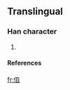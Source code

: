 ==Translingual==

===Han character===
{{Han char|rn=|rad=人|as=06|sn=8|four=|canj=人竹月山 (OHBU)}}

# {{defn|Han}}

====References====
{{Han ref|kx=0102.291|dkj=|dj=|hdz=10149.061|uh=3451|ud=13393|bh=|bd=}}



[[fr:㑑]]